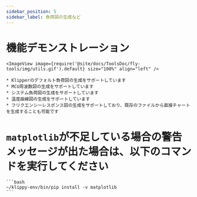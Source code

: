 ```yaml
---
sidebar_position: 5
sidebar_label: 負荷図の生成など
---
```


# 機能デモンストレーション

    <ImageView image={require('@site/docs/ToolsDoc/fly-tools/img/utils.gif').default} size="100%" align="left" />

    * Klipperのデフォルト負荷図の生成をサポートしています
    * MCU周波数図の生成をサポートしています
    * システム負荷図の生成をサポートしています
    * 温度曲線図の生成をサポートしています
    * フリクエンシーレスポンス図の生成をサポートしており、既存のファイルから直接チャートを生成することも可能です


# `matplotlib`が不足している場合の警告メッセージが出た場合は、以下のコマンドを実行してください

    ```bash
    ~/klippy-env/bin/pip install -v matplotlib
    ```
